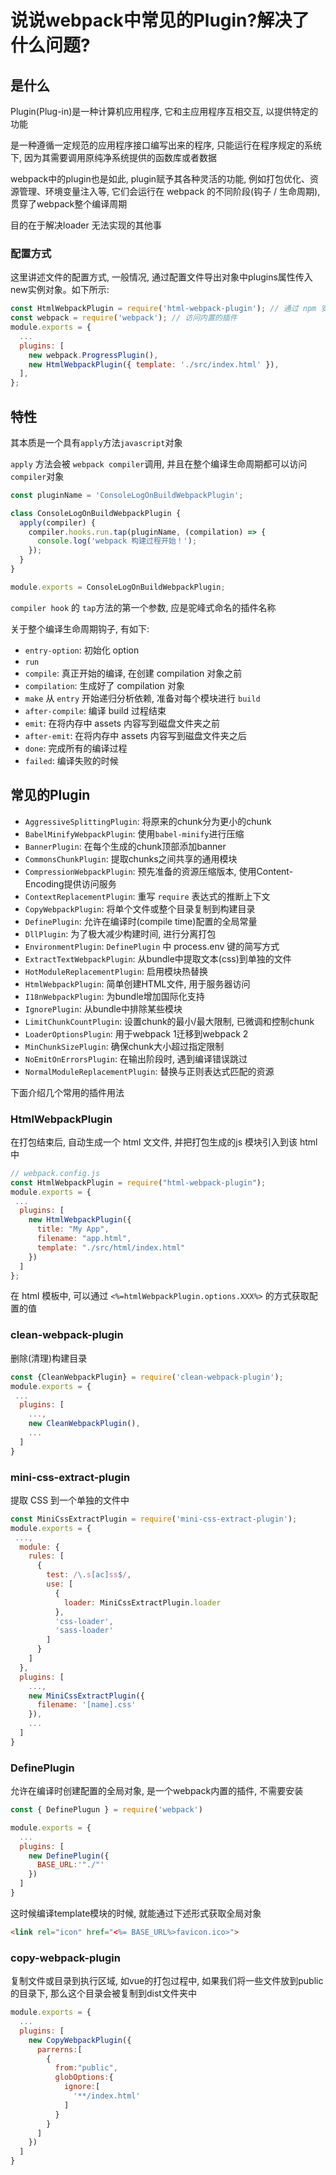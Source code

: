 # 说说webpack中常见的Plugin?解决了什么问题?

## 是什么

Plugin(Plug-in)是一种计算机应用程序, 它和主应用程序互相交互, 以提供特定的功能

是一种遵循一定规范的应用程序接口编写出来的程序, 只能运行在程序规定的系统下, 因为其需要调用原纯净系统提供的函数库或者数据

webpack中的plugin也是如此, plugin赋予其各种灵活的功能, 例如打包优化、资源管理、环境变量注入等, 它们会运行在 webpack 的不同阶段(钩子 / 生命周期), 贯穿了webpack整个编译周期

目的在于解决loader 无法实现的其他事

### 配置方式

这里讲述文件的配置方式, 一般情况, 通过配置文件导出对象中plugins属性传入new实例对象。如下所示: 

```js showLineNumbers copy
const HtmlWebpackPlugin = require('html-webpack-plugin'); // 通过 npm 安装
const webpack = require('webpack'); // 访问内置的插件
module.exports = {
  ...
  plugins: [
    new webpack.ProgressPlugin(),
    new HtmlWebpackPlugin({ template: './src/index.html' }),
  ],
};
```

## 特性

其本质是一个具有`apply`方法`javascript`对象

`apply` 方法会被 `webpack compiler`调用, 并且在整个编译生命周期都可以访问 `compiler`对象

```js showLineNumbers copy
const pluginName = 'ConsoleLogOnBuildWebpackPlugin';

class ConsoleLogOnBuildWebpackPlugin {
  apply(compiler) {
    compiler.hooks.run.tap(pluginName, (compilation) => {
      console.log('webpack 构建过程开始！');
    });
  }
}

module.exports = ConsoleLogOnBuildWebpackPlugin;
```

`compiler hook` 的 `tap`方法的第一个参数, 应是驼峰式命名的插件名称

关于整个编译生命周期钩子, 有如下: 

- `entry-option`: 初始化 option
- `run`
- `compile`:  真正开始的编译, 在创建 compilation 对象之前
- `compilation`: 生成好了 compilation 对象
- `make` 从 `entry` 开始递归分析依赖, 准备对每个模块进行 `build`
- `after-compile`:  编译 build 过程结束
- `emit`: 在将内存中 assets 内容写到磁盘文件夹之前
- `after-emit`: 在将内存中 assets 内容写到磁盘文件夹之后
- `done`:  完成所有的编译过程
- `failed`:  编译失败的时候

## 常见的Plugin

- `AggressiveSplittingPlugin`: 将原来的chunk分为更小的chunk
- `BabelMinifyWebpackPlugin`: 使用`babel-minify`进行压缩
- `BannerPlugin`: 在每个生成的chunk顶部添加banner
- `CommonsChunkPlugin`: 提取chunks之间共享的通用模块
- `CompressionWebpackPlugin`: 预先准备的资源压缩版本, 使用Content-Encoding提供访问服务
- `ContextReplacementPlugin`: 重写 `require` 表达式的推断上下文
- `CopyWebpackPlugin`: 将单个文件或整个目录复制到构建目录
- `DefinePlugin`: 允许在编译时(compile time)配置的全局常量
- `DllPlugin`: 为了极大减少构建时间, 进行分离打包
- `EnvironmentPlugin`: `DefinePlugin` 中 process.env 键的简写方式
- `ExtractTextWebpackPlugin`: 从bundle中提取文本(css)到单独的文件
- `HotModuleReplacementPlugin`: 启用模块热替换
- `HtmlWebpackPlugin`: 简单创建HTML文件, 用于服务器访问
- `I18nWebpackPlugin`: 为bundle增加国际化支持
- `IgnorePlugin`: 从bundle中排除某些模块
- `LimitChunkCountPlugin`: 设置chunk的最小/最大限制, 已微调和控制chunk
- `LoaderOptionsPlugin`: 用于webpack 1迁移到webpack 2
- `MinChunkSizePlugin`: 确保chunk大小超过指定限制
- `NoEmitOnErrorsPlugin`: 在输出阶段时, 遇到编译错误跳过
- `NormalModuleReplacementPlugin`: 替换与正则表达式匹配的资源

下面介绍几个常用的插件用法

### HtmlWebpackPlugin

在打包结束后, ⾃动生成⼀个 html ⽂文件, 并把打包生成的js 模块引⼊到该 html 中

```js showLineNumbers copy
// webpack.config.js
const HtmlWebpackPlugin = require("html-webpack-plugin");
module.exports = {
 ...
  plugins: [
    new HtmlWebpackPlugin({
      title: "My App",
      filename: "app.html",
      template: "./src/html/index.html"
    }) 
  ]
};
```

在 html 模板中, 可以通过 `<%=htmlWebpackPlugin.options.XXX%>` 的方式获取配置的值

### clean-webpack-plugin

删除(清理)构建目录

```js showLineNumbers copy
const {CleanWebpackPlugin} = require('clean-webpack-plugin');
module.exports = {
 ...
  plugins: [
    ...,
    new CleanWebpackPlugin(),
    ...
  ]
}
```

### mini-css-extract-plugin

提取 CSS 到一个单独的文件中

```js showLineNumbers copy
const MiniCssExtractPlugin = require('mini-css-extract-plugin');
module.exports = {
 ...,
  module: {
    rules: [
      {
        test: /\.s[ac]ss$/,
        use: [
          {
            loader: MiniCssExtractPlugin.loader
          },
          'css-loader',
          'sass-loader'
        ]
      }
    ]
  },
  plugins: [
    ...,
    new MiniCssExtractPlugin({
      filename: '[name].css'
    }),
    ...
  ]
}
```

### DefinePlugin

允许在编译时创建配置的全局对象, 是一个webpack内置的插件, 不需要安装

```js showLineNumbers copy
const { DefinePlugun } = require('webpack')

module.exports = {
  ...
  plugins: [
    new DefinePlugin({
      BASE_URL:'"./"'
    })
  ]
}
```

这时候编译template模块的时候, 就能通过下述形式获取全局对象

```html
<link rel="icon" href="<%= BASE_URL%>favicon.ico>">
```

### copy-webpack-plugin

复制文件或目录到执行区域, 如vue的打包过程中, 如果我们将一些文件放到public的目录下, 那么这个目录会被复制到dist文件夹中

```js showLineNumbers copy
module.exports = {
  ...
  plugins: [
    new CopyWebpackPlugin({
      parrerns:[
        {
          from:"public",
          globOptions:{
            ignore:[
              '**/index.html'
            ]
          }
        }
      ]
    })
  ]
}
```
